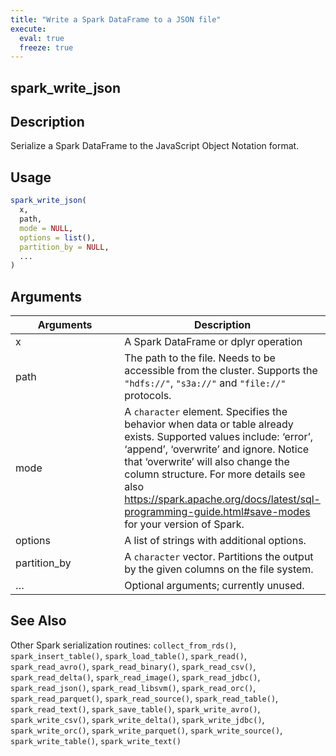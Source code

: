 ```yaml
---
title: "Write a Spark DataFrame to a JSON file"
execute:
  eval: true
  freeze: true
---
```


## spark_write_json

## Description
Serialize a Spark DataFrame to the JavaScript Object Notation format.


## Usage
```r
spark_write_json(
  x,
  path,
  mode = NULL,
  options = list(),
  partition_by = NULL,
  ...
)
```

## Arguments
|Arguments|Description|
|---|---|
| x | A Spark DataFrame or dplyr operation |
| path | The path to the file. Needs to be accessible from the cluster. Supports the `"hdfs://"`, `"s3a://"` and `"file://"` protocols. |
| mode | A `character` element. Specifies the behavior when data or table already exists. Supported values include: 'error', 'append', 'overwrite' and ignore. Notice that 'overwrite' will also change the column structure.  For more details see also <https://spark.apache.org/docs/latest/sql-programming-guide.html#save-modes> for your version of Spark. |
| options | A list of strings with additional options. |
| partition_by | A `character` vector. Partitions the output by the given columns on the file system. |
| ... | Optional arguments; currently unused. |







## See Also
Other Spark serialization routines: `collect_from_rds()`, `spark_insert_table()`, `spark_load_table()`, `spark_read()`, `spark_read_avro()`, `spark_read_binary()`, `spark_read_csv()`, `spark_read_delta()`, `spark_read_image()`, `spark_read_jdbc()`, `spark_read_json()`, `spark_read_libsvm()`, `spark_read_orc()`, `spark_read_parquet()`, `spark_read_source()`, `spark_read_table()`, `spark_read_text()`, `spark_save_table()`, `spark_write_avro()`, `spark_write_csv()`, `spark_write_delta()`, `spark_write_jdbc()`, `spark_write_orc()`, `spark_write_parquet()`, `spark_write_source()`, `spark_write_table()`, `spark_write_text()`

